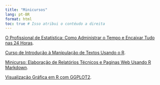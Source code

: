 ```yaml
---
title: "Minicursos"
lang: pt-BR
format: html
toc: true # Isso atribui o contéudo a direita
---
```


[O Profissional de Estatística: Como Administrar o Tempo e Encaixar Tudo nas 24 Horas](../minicursos/Como Administrar o Tempo/administrarTempo.html){target="_blank" rel="noopener noreferrer"}.

[Curso de Introdução à Manipulação de Textos Usando o R](../minicursos/Introducao a Manipulacao de Textos Usando o R/introManipulacaoTextosR.html){target="_blank" rel="noopener noreferrer"}.

[Minicurso: Elaboração de Relatórios Técnicos e Paginas Web Usando R Markdown](../minicursos/Elaboracao de Relatorios Tecnicos e Paginas Web Usando R Markdown/elaboracaoRelatoriosWebR.html){target="_blank" rel="noopener noreferrer"}.

[Visualização Gráfica em R com GGPLOT2](../minicursos/Visualizacao Grafica em R com GGPLOT2/visualizacaoGraficaRGGPLOT2.html){target="_blank" rel="noopener noreferrer"}.



